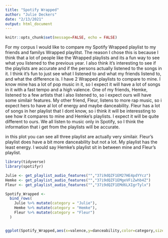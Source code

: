 ```yaml
---
title: "Spotify Wrapped"
author: "Julie Deckers"
date: "2/13/2021"
output: html_document
---
```


```r
knitr::opts_chunk$set(message=FALSE, echo = FALSE)
```



For my corpus I would like to compare my Spotify Wrapped playlist to my friends and familys Wrapped playlitst. The reason I chose this is because I think that a lot of people like the Wrapped playlists and its a fun way to see what you listened to the previous year. I also think it's interesting to see if the playlists are accurate and if the persons actually listened to the songs in it. I think it's fun to just see what I listened to and what my friends listend to, and what the difference is. 
I have 2 Wrapped playlists to compare to mine. I know mine has a lot of pop music in it, so I expect it will have a lot of songs in it with a fast tempo and a high valence. One of my friends, Hemke, listened to a few artists that i also listened to, so i expect ours will have some similair features. My other friend, Fleur, listens to more rap music, so i expect hers to have al lot of energy and maybe danceability. Fleur has a lot of songs in her playlist that I dont know, so i think it will be interessting to see how it compares to mine and Hemke's playlists. I expect it will be quite different to ours. We all listen to music only in Spotify, so I think the information that i get from the playlists will be accurate.

in this plot you can see all three playlist are actually very similair. Fleur's playlist does have a bit more danceability but not a lot. My playlist has the least energy. I would say Hemke's playlist sit in between mine and Fleur's playlist.



```r
library(tidyverse)
library(spotifyr)

Julie <- get_playlist_audio_features("","37i9dQZF1EM27HE4pdYYcz")
Hemke <- get_playlist_audio_features("","37i9dQZF1EMgeVFiZwhb4Z")
Fleur <- get_playlist_audio_features("","37i9dQZF1EMd6LXIgrTylx")

Spotify_Wrapped <-
  bind_rows(
    Julie %>% mutate(category = "Julie"),
    Hemke %>% mutate(category = "Hemke"),
    Fleur %>% mutate(category = "Fleur")
  )


ggplot(Spotify_Wrapped,aes(x=valence,y=danceability,color=category,size=energy)) + geom_point() +ggtitle("Comparing Spotify Wrapped Playlists")










```


